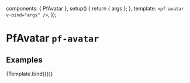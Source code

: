

  components: { PfAvatar },
  setup() {
    return { args };
  },
  template: `<pf-avatar v-bind="args" />`,
});


<Meta title="Components/Avatar" component={PfAvatar} />

# PfAvatar `pf-avatar`

## Examples

<Canvas withSource="open">
  <Story name="Avatar" args={{
    src: avatarImg,
    alt: 'avatar',
  }}>
    {Template.bind({})}
  </Story>
</Canvas>

<ArgsTable story="Avatar" />
